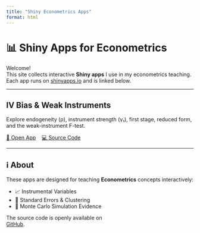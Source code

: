 ```yaml
---
title: "Shiny Econometrics Apps"
format: html
---
```


# 📊 Shiny Apps for Econometrics

Welcome!  
This site collects interactive **Shiny apps** I use in my econometrics teaching.  
Each app runs on [shinyapps.io](https://www.shinyapps.io) and is linked below.

---

## IV Bias & Weak Instruments

Explore endogeneity (ρ), instrument strength (γ₁), first stage, reduced form, and the weak-instrument F-test.

[🚀 Open App](https://felixnoth.shinyapps.io/iv-bias-weak-instruments/){.btn .btn-primary target="_blank"}
&nbsp;&nbsp;
[💻 Source Code](https://github.com/felixnoth/Shiny-Econometrics/tree/main/apps/iv_bias_weak_instruments){.btn target="_blank"}

---

## ℹ️ About

These apps are designed for teaching **Econometrics** concepts interactively:  

- 📈 Instrumental Variables  
- 🧮 Standard Errors & Clustering  
- 🎲 Monte Carlo Simulation Evidence  

The source code is openly available on  
[GitHub](https://github.com/felixnoth/Shiny-Econometrics).